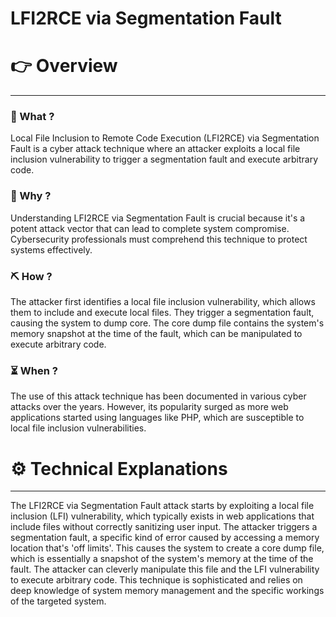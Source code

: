 # LFI2RCE via Segmentation Fault


# 👉 Overview

---

### 👀 What ?

Local File Inclusion to Remote Code Execution (LFI2RCE) via Segmentation Fault is a cyber attack technique where an attacker exploits a local file inclusion vulnerability to trigger a segmentation fault and execute arbitrary code.


### 🧐 Why ?

Understanding LFI2RCE via Segmentation Fault is crucial because it's a potent attack vector that can lead to complete system compromise. Cybersecurity professionals must comprehend this technique to protect systems effectively.


### ⛏️ How ?

The attacker first identifies a local file inclusion vulnerability, which allows them to include and execute local files. They trigger a segmentation fault, causing the system to dump core. The core dump file contains the system's memory snapshot at the time of the fault, which can be manipulated to execute arbitrary code.


### ⏳ When ?

The use of this attack technique has been documented in various cyber attacks over the years. However, its popularity surged as more web applications started using languages like PHP, which are susceptible to local file inclusion vulnerabilities.


# ⚙️ Technical Explanations

---

The LFI2RCE via Segmentation Fault attack starts by exploiting a local file inclusion (LFI) vulnerability, which typically exists in web applications that include files without correctly sanitizing user input. The attacker triggers a segmentation fault, a specific kind of error caused by accessing a memory location that's 'off limits'. This causes the system to create a core dump file, which is essentially a snapshot of the system's memory at the time of the fault. The attacker can cleverly manipulate this file and the LFI vulnerability to execute arbitrary code. This technique is sophisticated and relies on deep knowledge of system memory management and the specific workings of the targeted system.
